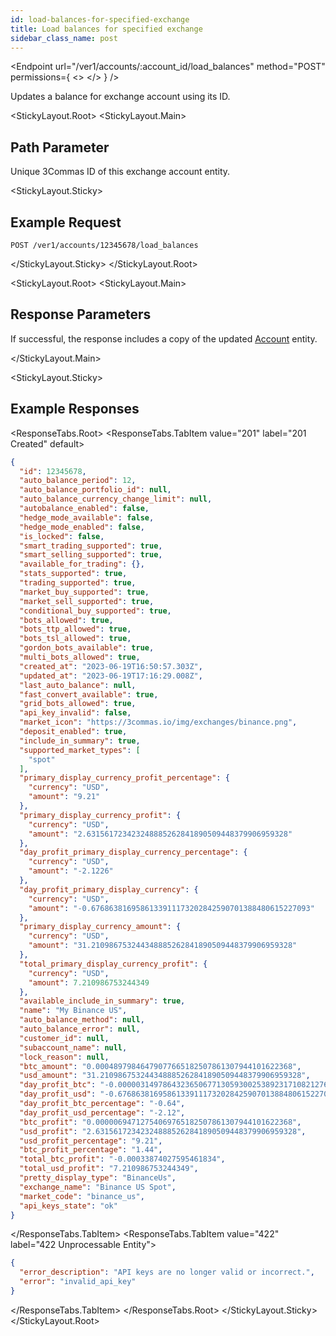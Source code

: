 ```yaml
---
id: load-balances-for-specified-exchange
title: Load balances for specified exchange
sidebar_class_name: post
---
```



<Endpoint
  url="/ver1/accounts/:account_id/load_balances"
  method="POST"
  permissions={
    <>
      <Permission title="Permission" description="ACCOUNTS_WRITE" />
      <Permission title="Security" description="SIGNED" />
    </>
  }
/>

Updates a balance for exchange account using its ID.

<StickyLayout.Root>
<StickyLayout.Main>
## Path Parameter
<ApiParam name='account_id' type='integer' id="account_id" required>
    Unique 3Commas ID of this exchange account entity.
</ApiParam>
</StickyLayout.Main>

<StickyLayout.Sticky>

## Example Request

```
POST /ver1/accounts/12345678/load_balances
```
</StickyLayout.Sticky>
</StickyLayout.Root>

<StickyLayout.Root>
<StickyLayout.Main>

## Response Parameters

If successful, the response includes a copy of the updated [Account](/account/0_account_entity.mdx) entity.

</StickyLayout.Main>

<StickyLayout.Sticky>
## Example Responses

<ResponseTabs.Root>
<ResponseTabs.TabItem value="201" label="201 Created" default>
```json
{
  "id": 12345678,
  "auto_balance_period": 12,
  "auto_balance_portfolio_id": null,
  "auto_balance_currency_change_limit": null,
  "autobalance_enabled": false,
  "hedge_mode_available": false,
  "hedge_mode_enabled": false,
  "is_locked": false,
  "smart_trading_supported": true,
  "smart_selling_supported": true,
  "available_for_trading": {},
  "stats_supported": true,
  "trading_supported": true,
  "market_buy_supported": true,
  "market_sell_supported": true,
  "conditional_buy_supported": true,
  "bots_allowed": true,
  "bots_ttp_allowed": true,
  "bots_tsl_allowed": true,
  "gordon_bots_available": true,
  "multi_bots_allowed": true,
  "created_at": "2023-06-19T16:50:57.303Z",
  "updated_at": "2023-06-19T17:16:29.008Z",
  "last_auto_balance": null,
  "fast_convert_available": true,
  "grid_bots_allowed": true,
  "api_key_invalid": false,
  "market_icon": "https://3commas.io/img/exchanges/binance.png",
  "deposit_enabled": true,
  "include_in_summary": true,
  "supported_market_types": [
    "spot"
  ],
  "primary_display_currency_profit_percentage": {
    "currency": "USD",
    "amount": "9.21"
  },
  "primary_display_currency_profit": {
    "currency": "USD",
    "amount": "2.631561723423248885262841890509448379906959328"
  },
  "day_profit_primary_display_currency_percentage": {
    "currency": "USD",
    "amount": "-2.1226"
  },
  "day_profit_primary_display_currency": {
    "currency": "USD",
    "amount": "-0.6768638169586133911173202842590701388480615227093"
  },
  "primary_display_currency_amount": {
    "currency": "USD",
    "amount": "31.210986753244348885262841890509448379906959328"
  },
  "total_primary_display_currency_profit": {
    "currency": "USD",
    "amount": 7.210986753244349
  },
  "available_include_in_summary": true,
  "name": "My Binance US",
  "auto_balance_method": null,
  "auto_balance_error": null,
  "customer_id": null,
  "subaccount_name": null,
  "lock_reason": null,
  "btc_amount": "0.00048979846479077665182507861307944101622368",
  "usd_amount": "31.210986753244348885262841890509448379906959328",
  "day_profit_btc": "-0.000003149786432365067713059300253892317108212763457088",
  "day_profit_usd": "-0.6768638169586133911173202842590701388480615227093",
  "day_profit_btc_percentage": "-0.64",
  "day_profit_usd_percentage": "-2.12",
  "btc_profit": "0.00000694712754069765182507861307944101622368",
  "usd_profit": "2.631561723423248885262841890509448379906959328",
  "usd_profit_percentage": "9.21",
  "btc_profit_percentage": "1.44",
  "total_btc_profit": "-0.00033874027595461834",
  "total_usd_profit": "7.210986753244349",
  "pretty_display_type": "BinanceUs",
  "exchange_name": "Binance US Spot",
  "market_code": "binance_us",
  "api_keys_state": "ok"
}
```
  </ResponseTabs.TabItem>
<ResponseTabs.TabItem value="422" label="422 Unprocessable Entity">

```json
{
  "error_description": "API keys are no longer valid or incorrect.",
  "error": "invalid_api_key"
}
```
  </ResponseTabs.TabItem>
   </ResponseTabs.Root>
    </StickyLayout.Sticky>
</StickyLayout.Root>
